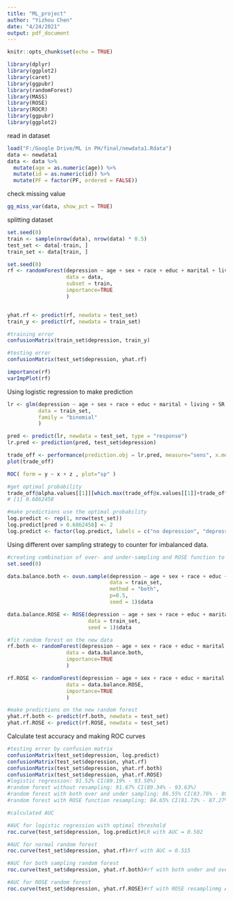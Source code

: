 ---
title: "ML_project"
author: "Yizhou Chen"
date: "4/24/2021"
output: pdf_document
---

```{r setup, include=FALSE}
knitr::opts_chunk$set(echo = TRUE)
```

```{r}
library(dplyr)
library(ggplot2)
library(caret)
library(ggpubr)
library(randomForest)
library(MASS)
library(ROSE)
library(ROCR)
library(ggpubr)
library(ggplot2)
```

read in dataset
```{r cars}
load("F:/Google Drive/ML in PH/final/newdata1.Rdata")
data <- newdata1
data <- data %>%
  mutate(age = as.numeric(age)) %>%
  mutate(id = as.numeric(id)) %>%
  mutate(PF = factor(PF, ordered = FALSE))

```

check missing value
```{r}
gg_miss_var(data, show_pct = TRUE)

```

splitting dataset
```{r}
set.seed(0)
train <- sample(nrow(data), nrow(data) * 0.5)
test_set <- data[-train, ]
train_set <- data[train, ]

```


```{r pressure, echo=FALSE}
set.seed(0)
rf <- randomForest(depression ~ age + sex + race + educ + marital + living + SR + smoke + alcohol + PF, 
                   data = data, 
                   subset = train, 
                   importance=TRUE
                   )


yhat.rf <- predict(rf, newdata = test_set)
train_y <- predict(rf, newdata = train_set)

#training error
confusionMatrix(train_set$depression, train_y)

#testing error
confusionMatrix(test_set$depression, yhat.rf)

importance(rf)
varImpPlot(rf)
```

Using logistic regression to make prediction
```{r}
lr <- glm(depression ~ age + sex + race + educ + marital + living + SR + smoke + alcohol + PF, 
          data = train_set,
          family = "binomial"
          )

pred <- predict(lr, newdata = test_set, type = "response")
lr.pred <- prediction(pred, test_set$depression)

trade_off <- performance(prediction.obj = lr.pred, measure="sens", x.measure="spec")
plot(trade_off)

ROC( form = y ~ x + z , plot="sp" )

#get optimal probability
trade_off@alpha.values[[1]][which.max(trade_off@x.values[[1]]+trade_off@y.values[[1]])]
# [1] 0.6862458

#make predictions use the optimal probability
log.predict <- rep(1, nrow(test_set))
log.predict[pred > 0.6862458] <- 2
log.predict <- factor(log.predict, labels = c("no depression", "depression"))
```

Using different over sampling strategy to counter for imbalanced data.

```{r}
#creating combination of over- and under-sampling and ROSE function to generate new data
set.seed(0)

data.balance.both <- ovun.sample(depression ~ age + sex + race + educ + marital + living + SR + smoke + alcohol + PF, 
                                 data = train_set, 
                                 method = "both", 
                                 p=0.5, 
                                 seed = 1)$data

data.balance.ROSE <- ROSE(depression ~ age + sex + race + educ + marital + living + SR + smoke + alcohol + PF, 
                          data = train_set, 
                          seed = 1)$data

#fit random forest on the new data
rf.both <- randomForest(depression ~ age + sex + race + educ + marital + living + SR + smoke + alcohol + PF, 
                   data = data.balance.both,
                   importance=TRUE
                   )

rf.ROSE <- randomForest(depression ~ age + sex + race + educ + marital + living + SR + smoke + alcohol + PF, 
                   data = data.balance.ROSE,
                   importance=TRUE
                   )

#make predictions on the new random forest
yhat.rf.both <- predict(rf.both, newdata = test_set)
yhat.rf.ROSE <- predict(rf.ROSE, newdata = test_set)

```

Calculate test accuracy and making ROC curves
```{r}
#testing error by confusion matrix
confusionMatrix(test_set$depression, log.predict)
confusionMatrix(test_set$depression, yhat.rf)
confusionMatrix(test_set$depression, yhat.rf.both)
confusionMatrix(test_set$depression, yhat.rf.ROSE)
#logistic regression: 91.52% CI(89.19% - 93.50%)
#random forest without resampling: 91.67% CI(89.34% - 93.63%)
#random forest with both over and under sampling: 86.55% CI(83.76% - 89.02%)
#random forest with ROSE function resampling: 84.65% CI(81.73% - 87.27%)

#calculated AUC 

#AUC for logistic regression with optimal threshold
roc.curve(test_set$depression, log.predict)#LR with AUC = 0.502

#AUC for normal random forest
roc.curve(test_set$depression, yhat.rf)#rf with AUC = 0.515

#AUC for both sampling random forest
roc.curve(test_set$depression, yhat.rf.both)#rf with both under and over AUC = 0.691

#AUC for ROSE random forest
roc.curve(test_set$depression, yhat.rf.ROSE)#rf with ROSE resamplinmg AUC = 0.697
```












